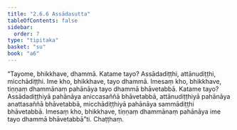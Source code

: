 ```yaml
---
title: "2.6.6 Assādasutta"
tableOfContents: false
sidebar:
  order: 7
type: "tipitaka"
basket: "su"
book: "a6"
---
```



<DynamicBreadcrumb />

<Division number="112" book="a6">

<Paragraph number="752" book="a6">
“Tayome, bhikkhave, dhammā. Katame tayo? Assādadiṭṭhi, attānudiṭṭhi, micchādiṭṭhi. Ime kho, bhikkhave, tayo dhammā. Imesaṃ kho, bhikkhave, tiṇṇaṃ dhammānaṃ pahānāya tayo dhammā bhāvetabbā. Katame tayo? Assādadiṭṭhiyā pahānāya aniccasaññā bhāvetabbā, attānudiṭṭhiyā pahānāya anattasaññā bhāvetabbā, micchādiṭṭhiyā pahānāya sammādiṭṭhi bhāvetabbā. Imesaṃ kho, bhikkhave, tiṇṇaṃ dhammānaṃ pahānāya ime tayo dhammā bhāvetabbā”ti.

</Paragraph>
</Division>

<Paragraph number="753" type="center" book="a6">
Chaṭṭhaṃ.
</Paragraph>
